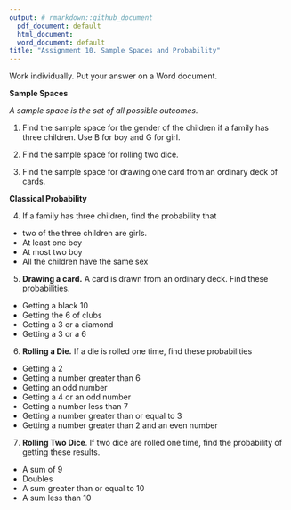 ```yaml
---
output: # rmarkdown::github_document
  pdf_document: default
  html_document:
  word_document: default
title: "Assignment 10. Sample Spaces and Probability" 
---
```


Work individually. Put your answer on a Word document. 

**Sample Spaces**

*A sample space is the set of all possible outcomes. *

1. Find the sample space for the gender of the children if a family has three children. Use
B for boy and G for girl. 

2. Find the sample space for rolling two dice.

3. Find the sample space for drawing one card from an ordinary deck of cards.

**Classical Probability**

4. If a family has three children, find the probability that 

- two of the three children are girls.
- At least one boy
- At most two boy
- All the children have the same sex

5. **Drawing a card.** A card is drawn from an ordinary deck. Find these probabilities.

- Getting a black 10 
- Getting the 6 of clubs
- Getting a 3 or a diamond
- Getting a 3 or a 6

6. **Rolling a Die.** If a die is rolled one time, find
these probabilities

- Getting a 2
- Getting a number greater than 6 
- Getting an odd number
- Getting a 4 or an odd number
- Getting a number less than 7
- Getting a number greater than or equal to 3
- Getting a number greater than 2 and an even number

7. **Rolling Two Dice**. If two dice are rolled one time, find
the probability of getting these results.

- A sum of 9
- Doubles
- A sum greater than or equal to 10
- A sum less than 10
